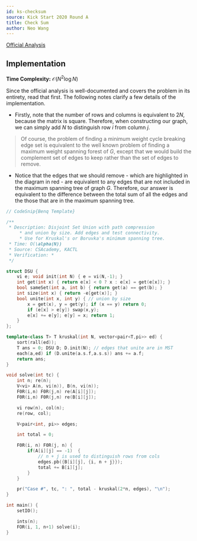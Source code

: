 ```yaml
---
id: ks-checksum
source: Kick Start 2020 Round A
title: Check Sum 
author: Neo Wang
---
```


[Official Analysis](https://codingcompetitions.withgoogle.com/kickstart/round/0000000000436140/000000000068c2c3#analysis)

## Implementation

**Time Complexity:** $\mathcal{O}(N^2\log N)$

Since the official analysis is well-documented and covers the problem in its
entirety, read that first. The following notes clarify a few details of the
implementation.

- Firstly, note that the number of rows and columns is equivalent to $2N$,
  because the matrix is square. Therefore, when constructing our graph, we can
  simply add $N$ to distinguish row $i$ from column $j$.

> Of course, the problem of finding a minimum weight cycle breaking edge set is
> equivalent to the well known problem of finding a maximum weight spanning
> forest of $G$, except that we would build the complement set of edges to keep
> rather than the set of edges to remove.

- Notice that the edges that we should remove - which are highlighted in the
  diagram in red - are equivalent to any edges that are not included in the
  maximum spanning tree of graph $G$. Therefore, our answer is equivalent to the
  difference between the total sum of all the edges and the those that are in
  the maximum spanning tree.

<LanguageSection>

<CPPSection>

```cpp
// CodeSnip{Benq Template}

/**
 * Description: Disjoint Set Union with path compression
	 * and union by size. Add edges and test connectivity.
	 * Use for Kruskal's or Boruvka's minimum spanning tree.
 * Time: O(\alpha(N))
 * Source: CSAcademy, KACTL
 * Verification: *
 */

struct DSU {
	vi e; void init(int N) { e = vi(N,-1); }
	int get(int x) { return e[x] < 0 ? x : e[x] = get(e[x]); }
	bool sameSet(int a, int b) { return get(a) == get(b); }
	int size(int x) { return -e[get(x)]; }
	bool unite(int x, int y) { // union by size
		x = get(x), y = get(y); if (x == y) return 0;
		if (e[x] > e[y]) swap(x,y);
		e[x] += e[y]; e[y] = x; return 1;
	}
};

template<class T> T kruskal(int N, vector<pair<T,pi>> ed) {
	sort(rall(ed));
	T ans = 0; DSU D; D.init(N); // edges that unite are in MST
	each(a,ed) if (D.unite(a.s.f,a.s.s)) ans += a.f;
	return ans;
}

void solve(int tc) {
	int n; re(n);
	V<vi> A(n, vi(n)), B(n, vi(n));
	F0R(i,n) F0R(j,n) re(A[i][j]);
	F0R(i,n) F0R(j,n) re(B[i][j]);

	vi row(n), col(n);
	re(row, col);

	V<pair<int, pi>> edges;

	int total = 0;

	F0R(i, n) F0R(j, n) {
		if(A[i][j] == -1)  {
			// n + j is used to distinguish rows from cols
			edges.pb({B[i][j], {i, n + j}});
			total += B[i][j];
		}
	}

	pr("Case #", tc, ": ", total - kruskal(2*n, edges), "\n");
}

int main() {
	setIO();

	ints(n);
	FOR(i, 1, n+1) solve(i);
}
```

</CPPSection>

</LanguageSection>
